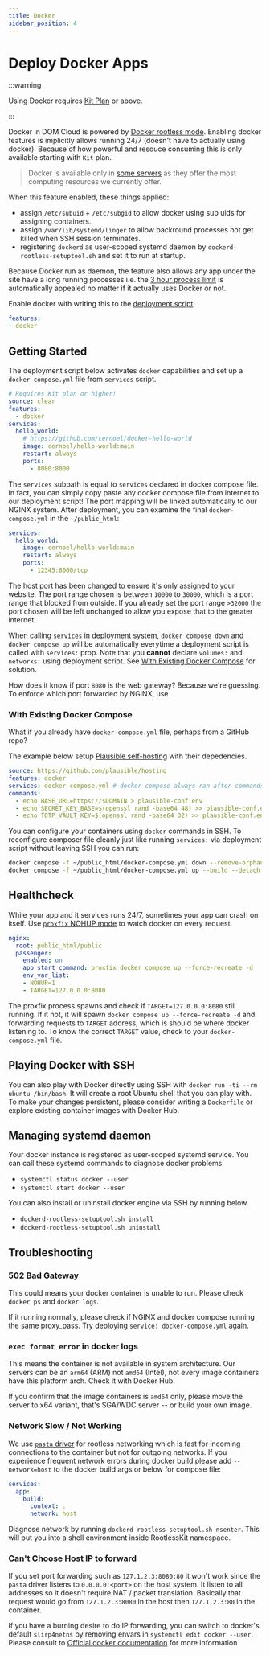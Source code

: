 ```yaml
---
title: Docker
sidebar_position: 4
---
```


# Deploy Docker Apps

:::warning

Using Docker requires [Kit Plan](../intro/compare-plans.mdx#kit-plan) or above.

:::

Docker in DOM Cloud is powered by [Docker rootless mode](https://docs.docker.com/engine/security/rootless/). Enabling docker features is implicitly allows running 24/7 (doesn't have to actually using docker). Because of how powerful and resouce consuming this is only available starting with `Kit` plan.

> Docker is available only in [some servers](../intro/compare-server.mdx) as they offer the most computing resources we currently offer.

When this feature enabled, these things applied:

+ assign `/etc/subuid` + `/etc/subgid` to allow docker using sub uids for assigning containers.
+ assign `/var/lib/systemd/linger` to allow backround processes not get killed when SSH session terminates.
+ registering `dockerd` as user-scoped systemd daemon by `dockerd-rootless-setuptool.sh` and set it to run at startup.

Because Docker run as daemon, the feature also allows any app under the site have a long running processes i.e. the [3 hour process limit](../features/security.mdx#dom-cloud-bridges-sudokill) is automatically appealed no matter if it actually uses Docker or not.

Enable docker with writing this to the [deployment script](./deploy.mdx):

```yaml
features:
- docker
```

## Getting Started

The deployment script below activates `docker` capabilities and set up a `docker-compose.yml` file from `services` script.

```yaml title=https://github.com/domcloud/recipes/blob/master/docker.yml
# Requires Kit plan or higher!
source: clear
features:
  - docker
services:
  hello_world:
    # https://github.com/cernoel/docker-hello-world
    image: cernoel/hello-world:main
    restart: always
    ports:
      - 8080:8000
```

The `services` subpath is equal to `services` declared in docker compose file. In fact, you can simply copy paste any docker compose file from internet to our deployment script! The port mapping will be linked automatically to our NGINX system. After deployment, you can examine the final `docker-compose.yml` in the `~/public_html`:

```yaml title="cat ~/public_html/docker-compose.yml"
services:
  hello_world:
    image: cernoel/hello-world:main
    restart: always
    ports:
      - 12345:8000/tcp
```

The host port has been changed to ensure it's only assigned to your website. The port range chosen is between `10000` to `30000`, which is a port range that blocked from outside. If you already set the port range `>32000` the port chosen will be left unchanged to allow you expose that to the greater internet.

When calling `services` in deployment system, `docker compose down` and `docker compose up` will be automatically everytime a deployment script is called with `services:` prop. Note that you **cannot** declare `volumes:` and `networks:` using deployment script. See [With Existing Docker Compose](#with-existing-docker-compose) for solution. 


How does it know if port `8080` is the web gateway? Because we're guessing. To enforce which port forwarded by NGINX, use 

### With Existing Docker Compose

What if you already have `docker-compose.yml` file, perhaps from a GitHub repo?

The example below setup [Plausible self-hosting](https://github.com/plausible/hosting) with their depedencies.

```yaml title=https://github.com/domcloud/recipes/blob/master/docker.yml
source: https://github.com/plausible/hosting
features: docker
services: docker-compose.yml # docker compose always ran after commands
commands:
  - echo BASE_URL=https://$DOMAIN > plausible-conf.env
  - echo SECRET_KEY_BASE=$(openssl rand -base64 48) >> plausible-conf.env
  - echo TOTP_VAULT_KEY=$(openssl rand -base64 32) >> plausible-conf.env
```

You can configure your containers using `docker` commands in SSH. To reconfigure composer file cleanly just like running `services:` via deployment script without leaving SSH you can run:

```sh
docker compose -f ~/public_html/docker-compose.yml down --remove-orphans
docker compose -f ~/public_html/docker-compose.yml up --build --detach
```

## Healthcheck

While your app and it services runs 24/7, sometimes your app can crash on itself. Use [`proxfix` NOHUP mode](./nginx.mdx#proxfix-nohup) to watch docker on every request. 

```yaml
nginx:
  root: public_html/public
  passenger:
    enabled: on
    app_start_command: proxfix docker compose up --force-recreate -d
    env_var_list:
    - NOHUP=1
    - TARGET=127.0.0.0:8080
```

The proxfix process spawns and check if `TARGET=127.0.0.0:8080` still running. If it not, it will spawn `docker compose up --force-recreate -d` and forwarding requests to `TARGET` address, which is should be where docker listening to. To know the correct `TARGET` value, check to your `docker-compose.yml` file.

## Playing Docker with SSH

You can also play with Docker directly using SSH with `docker run -ti --rm ubuntu /bin/bash`. It will create a root Ubuntu shell that you can play with. To make your changes persistent, please consider writing a `Dockerfile` or explore existing container images with Docker Hub.

## Managing systemd daemon

Your docker instance is registered as user-scoped systemd service. You can call these systemd commands to diagnose docker problems

+ `systemctl status docker --user`
+ `systemctl start docker --user`

You can also install or uninstall docker engine via SSH by running below.

+ `dockerd-rootless-setuptool.sh install`
+ `dockerd-rootless-setuptool.sh uninstall`

## Troubleshooting

### 502 Bad Gateway

This could means your docker container is unable to run. Please check `docker ps` and `docker logs`.

If it running normally, please check if NGINX and docker compose running the same proxy_pass. Try deploying `service: docker-compose.yml` again. 

### `exec format error` in docker logs

This means the container is not available in system architecture. Our servers can be an `arm64` (ARM) not `amd64` (Intel), not every image containers have this platform arch. Check it with Docker Hub.

If you confirm that the image containers is `amd64` only, please move the server to x64 variant, that's SGA/WDC server -- or build your own image.

### Network Slow / Not Working

We use [`pasta` driver](https://passt.top) for rootless networking which is fast for incoming connections to the container but not for outgoing networks. If you experience frequent network errors during docker build please add `--network=host` to the docker build args or below for compose file:

```yml
services:
  app:
    build:
      context: .
      network: host
```

Diagnose network by running `dockerd-rootless-setuptool.sh nsenter`. This will put you into a shell environment inside RootlessKit namespace.

### Can't Choose Host IP to forward

If you set port forwarding such as `127.1.2.3:8080:80` it won't work since the `pasta` driver listens to `0.0.0.0:<port>` on the host system. It listen to all addresses so it doesn't require NAT / packet translation. Basically that request would go from `127.1.2.3:8080` in the host then `127.1.2.3:80` in the container.

If you have a burning desire to do IP forwarding, you can switch to docker's default `slirp4netns` by removing envars in `systemctl edit docker --user`. Please consult to [Official docker documentation](https://docs.docker.com/engine/security/rootless/#network-is-slow) for more information

